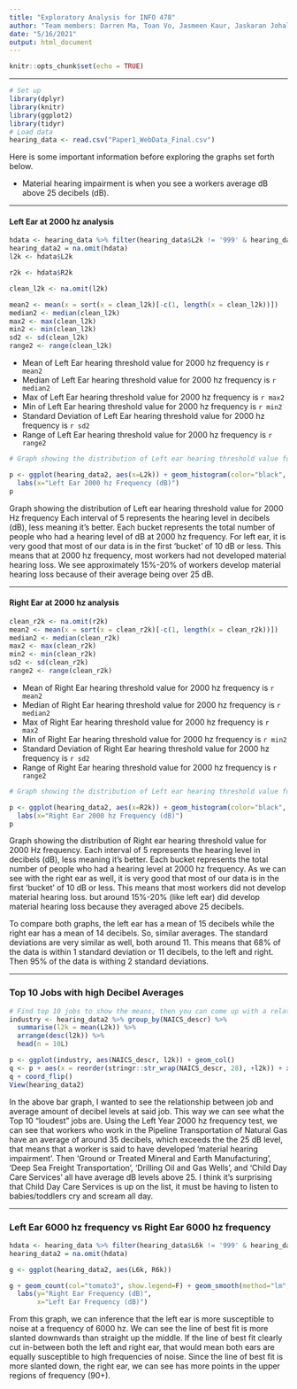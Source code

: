```yaml
---
title: "Exploratory Analysis for INFO 478"
author: "Team members: Darren Ma, Toan Vo, Jasmeen Kaur, Jaskaran Johal"
date: "5/16/2021"
output: html_document
---
```


```r
knitr::opts_chunk$set(echo = TRUE)
```

---


```r
# Set up
library(dplyr)
library(knitr)
library(ggplot2)
library(tidyr)
# Load data
hearing_data <- read.csv("Paper1_WebData_Final.csv")
```
Here is some important information before exploring the graphs set forth below. 

- Material hearing impairment is when you see a workers average dB above 25 decibels (dB). 

---

#### Left Ear at 2000 hz analysis
```r
hdata <- hearing_data %>% filter(hearing_data$L2k != '999' & hearing_data$L2k != '998' & hearing_data$L2k != '997' & hearing_data$L2k > '0' & hearing_data$R2k != '999' & hearing_data$R2k != '998' & hearing_data$R2k != '997' & hearing_data$R2k > '0')
hearing_data2 = na.omit(hdata)
l2k <- hdata$L2k

r2k <- hdata$R2k

clean_l2k <- na.omit(l2k)

mean2 <- mean(x = sort(x = clean_l2k)[-c(1, length(x = clean_l2k))])
median2 <- median(clean_l2k)
max2 <- max(clean_l2k)
min2 <- min(clean_l2k)
sd2 <- sd(clean_l2k)
range2 <- range(clean_l2k)
```
- Mean of Left Ear hearing threshold value for 2000 hz frequency is `r mean2`
- Median of Left Ear hearing threshold value for 2000 hz frequency is `r median2`
- Max of Left Ear hearing threshold value for 2000 hz frequency is `r max2`
- Min of Left Ear hearing threshold value for 2000 hz frequency is `r min2`
- Standard Deviation of Left Ear hearing threshold value for 2000 hz frequency is `r sd2`
- Range of Left Ear hearing threshold value for 2000 hz frequency is `r range2`

```r
# Graph showing the distribution of Left ear hearing threshold value for 2000 Hz frequency Each interval of 5 represents the hearing level in decibels (dB), less meaning it's better. When above 25 dB, that means that a worker is said to have developed 'material hearing impairment'. Each bucket represents the total number of people who had a hearing level at 2000 hz frequency.  

p <- ggplot(hearing_data2, aes(x=L2k)) + geom_histogram(color="black", fill="white", breaks = seq(5, 40, by = 5)) +
  labs(x="Left Ear 2000 hz Frequency (dB)")
p
```

Graph showing the distribution of Left ear hearing threshold value for 2000 Hz frequency Each interval of 5 represents the hearing level in decibels (dB), less meaning it's better.  Each bucket represents the total number of people who had a hearing level of dB at 2000 hz frequency. For left ear, it is very good that most of our data is in the first 'bucket' of 10 dB or less. This means that at 2000 hz frequency, most workers had not developed material hearing loss. We see approximately 15%-20% of workers develop material hearing loss because of their average being over 25 dB. 

---

#### Right Ear at 2000 hz analysis
```r
clean_r2k <- na.omit(r2k)
mean2 <- mean(x = sort(x = clean_r2k)[-c(1, length(x = clean_r2k))])
median2 <- median(clean_r2k)
max2 <- max(clean_r2k)
min2 <- min(clean_r2k)
sd2 <- sd(clean_r2k)
range2 <- range(clean_r2k)
```


- Mean of Right Ear hearing threshold value for 2000 hz frequency is `r mean2`
- Median of Right Ear hearing threshold value for 2000 hz frequency is `r median2`
- Max of Right Ear hearing threshold value for 2000 hz frequency is `r max2`
- Min of Right Ear hearing threshold value for 2000 hz frequency is `r min2`
- Standard Deviation of Right Ear hearing threshold value for 2000 hz frequency is `r sd2`
- Range of Right Ear hearing threshold value for 2000 hz frequency is `r range2`

```r
# Graph showing the distribution of Left ear hearing threshold value for 2000 Hz frequency Each interval of 5 represents the hearing level in decibels (dB), less meaning it's better. When above 25 dB, that means that a worker is said to have developed 'material hearing impairment'. Each bucket represents the total number of people who had a hearing level at 2000 hz frequency.  

p <- ggplot(hearing_data2, aes(x=R2k)) + geom_histogram(color="black", fill="white", breaks = seq(5, 40, by = 5)) +
  labs(x="Right Ear 2000 hz Frequency (dB)")
p
```
Graph showing the distribution of Right ear hearing threshold value for 2000 Hz frequency. Each interval of 5 represents the hearing level in decibels (dB), less meaning it's better. Each bucket represents the total number of people who had a hearing level at 2000 hz frequency. As we can see with the right ear as well, it is very good that most of our data is in the first 'bucket' of 10 dB or less. This means that most workers did not develop material hearing loss. but around 15%-20% (like left ear) did develop material hearing loss because they averaged above 25 decibels. 

To compare both graphs, the left ear has a mean of 15 decibels while the right ear has a mean of 14 decibels. So, similar averages. The standard deviations are very similar as well, both around 11. This means that 68% of the data is within 1 standard deviation or 11 decibels, to the left and right. Then 95% of the data is withing 2 standard deviations. 

---

### Top 10 Jobs with high Decibel Averages
```r
# Find top 10 jobs to show the means, then you can come up with a relationship graph
industry <- hearing_data2 %>% group_by(NAICS_descr) %>% 
  summarise(l2k = mean(L2k)) %>% 
  arrange(desc(l2k)) %>% 
  head(n = 10L)

p <- ggplot(industry, aes(NAICS_descr, l2k)) + geom_col()
q <- p + aes(x = reorder(stringr::str_wrap(NAICS_descr, 28), +l2k)) + xlab(NULL) + ylab('decibels')
q + coord_flip()
View(hearing_data2)
```

In the above bar graph, I wanted to see the relationship between job and average amount of decibel levels at said job. This way we can see what the Top 10 "loudest" jobs are. Using the Left Year 2000 hz frequency test, we can see that workers who work in the Pipeline Transportation of Natural Gas have an average of around 35 decibels, which exceeds the the 25 dB level, that means that a worker is said to have developed 'material hearing impairment'. Then 'Ground or Treated Mineral and Earth Manufacturing', 'Deep Sea Freight Transportation', 'Drilling Oil and Gas Wells', and 'Child Day Care Services' all have average dB levels above 25. I think it's surprising that Child Day Care Services is up on the list, it must be having to listen to babies/toddlers cry and scream all day. 

---

### Left Ear 6000 hz frequency vs Right Ear 6000 hz frequency

```r
hdata <- hearing_data %>% filter(hearing_data$L6k != '999' & hearing_data$L6k != '998' & hearing_data$L6k != '997' & hearing_data$L6k > '0' & hearing_data$R6k != '999' & hearing_data$R6k != '998' & hearing_data$R6k != '997' & hearing_data$R6k > '0')
hearing_data2 = na.omit(hdata)

g <- ggplot(hearing_data2, aes(L6k, R6k))

g + geom_count(col="tomato3", show.legend=F) + geom_smooth(method="lm", se=F) +
  labs(y="Right Ear Frequency (dB)",
       x="Left Ear Frequency (dB)")
```

From this graph, we can inference that the left ear is more susceptible to noise at a frequency of 6000 hz. We can see the line of best fit is more slanted downwards than straight up the middle. If the line of best fit clearly cut in-between both the left and right ear, that would mean both ears are equally susceptible to high frequencies of noise. Since the line of best fit is more slanted down, the right ear, we can see has more points in the upper regions of frequency (90+). 